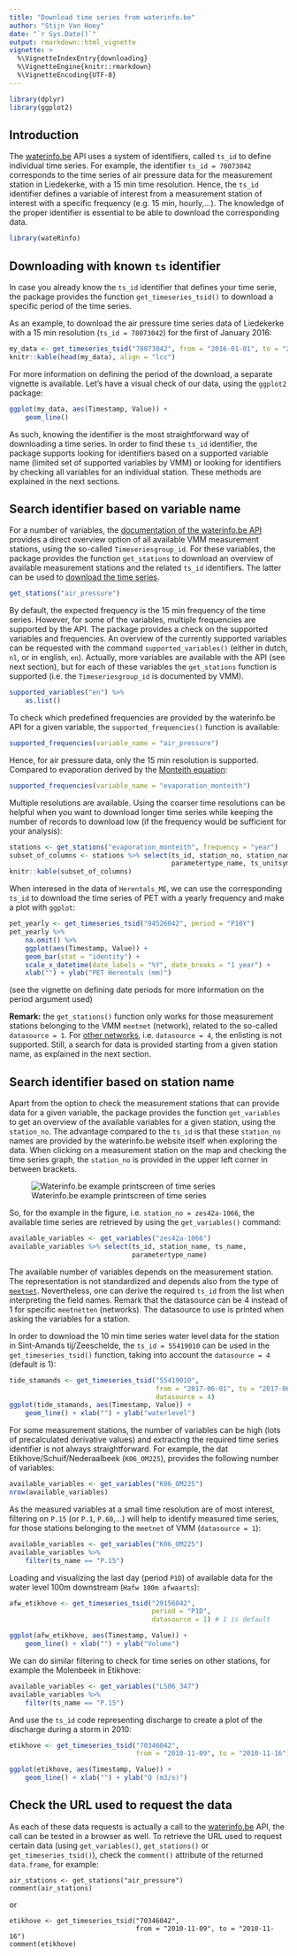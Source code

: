 ```yaml
---
title: "Download time series from waterinfo.be"
author: "Stijn Van Hoey"
date: "`r Sys.Date()`"
output: rmarkdown::html_vignette
vignette: >
  %\VignetteIndexEntry{downloading}
  %\VignetteEngine{knitr::rmarkdown}
  %\VignetteEncoding{UTF-8}
---
```


```r
library(dplyr)
library(ggplot2)
```

## Introduction

The [waterinfo.be](https://www.waterinfo.be) API uses a system of identifiers, called `ts_id` to define individual time series. For example, the identifier `ts_id = 78073042` corresponds to the time series of air pressure data for the measurement station in Liedekerke, with a 15 min time resolution. Hence, the `ts_id` identifier defines a variable of interest from a measurement station of interest with a specific frequency (e.g. 15 min, hourly,...). The knowledge of the proper identifier is essential to be able to download the corresponding data.

```r
library(wateRinfo)
```

## Downloading with known `ts` identifier

In case you already know the `ts_id` identifier that defines your time serie, the package provides the function `get_timeseries_tsid()` to download a specific period of the time series. 

As an example, to download the air pressure time series data of Liedekerke with a 15 min resolution (`ts_id = 78073042`) for the first of January 2016:

```r
my_data <- get_timeseries_tsid("78073042", from = "2016-01-01", to = "2016-01-02")
knitr::kable(head(my_data), align = "lcc")
```

For more information on defining the period of the download, a separate vignette is available. Let's have a visual check of our data, using the `ggplot2` package:

```r
ggplot(my_data, aes(Timestamp, Value)) + 
    geom_line()
```

As such, knowing the identifier is the most straightforward way of downloading a time series. In order to find these `ts_id` identifier, the package supports looking for identifiers based on a supported variable name (limited set of supported variables by VMM) or looking for identifiers by checking all variables for an individual station. These methods are explained in the next sections. 

## Search identifier based on variable name

For a number of variables, the [documentation of the waterinfo.be API](https://www.waterinfo.be/download/9f5ee0c9-dafa-46de-958b-7cac46eb8c23?dl=0) provides a direct overview option of all available VMM measurement stations, using the so-called `Timeseriesgroup_id`. For these variables, the package provides the function `get_stations` to download an overview of available measurement stations and the related `ts_id` identifiers. The latter can be used to [download the time series](#Downloading-with-known-ts-identifier). 

```r
get_stations("air_pressure")
```

By default, the expected frequency is the 15 min frequency of the time series. However, for some of the variables, multiple frequencies are supported by the API. The package provides a check on the supported variables and frequencies. An overview of the currently supported variables can be requested with the command `supported_variables()` (either in dutch, `nl`, or in english, `en`). Actually, more variables are available with the API (see next section), but for each of these variables the `get_stations` function is supported (i.e. the `Timeseriesgroup_id` is documented by VMM). 

```r
supported_variables("en") %>% 
    as.list()
```

To check which predefined frequencies are provided by the waterinfo.be API for a given variable, the `supported_frequencies()` function is available:

```r
supported_frequencies(variable_name = "air_pressure")
```

Hence, for air pressure data, only the 15 min resolution is supported. Compared to evaporation derived by the [Monteith equation](https://en.wikipedia.org/wiki/Penman%E2%80%93Monteith_equation):

```r
supported_frequencies(variable_name = "evaporation_monteith")
```

Multiple resolutions are available. Using the coarser time resolutions can be helpful when you want to download longer time series while keeping the number of records to download low (if the frequency would be sufficient for your analysis):

```r
stations <- get_stations("evaporation_monteith", frequency = "year")
subset_of_columns <- stations %>% select(ts_id, station_no, station_name, 
                                         parametertype_name, ts_unitsymbol)
knitr::kable(subset_of_columns)
```

When interesed in the data of `Herentals_ME`, we can use the corresponding `ts_id` to download the time series of PET with a yearly frequency and make a plot with `ggplot`:

```r
pet_yearly <- get_timeseries_tsid("94526042", period = "P10Y")
pet_yearly %>% 
    na.omit() %>%
    ggplot(aes(Timestamp, Value)) + 
    geom_bar(stat = "identity") +
    scale_x_datetime(date_labels = "%Y", date_breaks = "1 year") + 
    xlab("") + ylab("PET Herentals (mm)")
```

(see the vignette on defining date periods for more information on the period argument used)

**Remark:** the `get_stations()` function only works for those measurement stations belonging to the VMM `meetnet` (network), related to the so-called `datasource = 1`. For [other networks](http://www.waterinfo.be/default.aspx?path=NL/HIC/Recent_toelichting), i.e. `datasource = 4`, the enlisting is not supported. Still, a search for data is provided starting from a given station name, as explained in the next section.

## Search identifier based on station name

Apart from the option to check the measurement stations that can provide data for a given variable, the package provides the function `get_variables` to get an overview of the available variables for a given station, using the `station_no`. The advantage compared to the `ts_id` is that these `station_no` names are provided by the waterinfo.be website itself when exploring the data. When clicking on a measurement station on the map and checking the time series graph, the `station_no` is provided in the upper left corner in between brackets. 

![Waterinfo.be example printscreen of time series](./waterinfo_screen.png)

So, for the example in the figure, i.e. `station_no = zes42a-1066`, the available time series are retrieved by using the `get_variables()` command:

```r
available_variables <- get_variables("zes42a-1066")
available_variables %>% select(ts_id, station_name, ts_name, 
                               parametertype_name)
```

The available number of variables depends on the measurement station. The representation is not standardized and depends also from the type of [`meetnet`](http://www.waterinfo.be/default.aspx?path=NL/HIC/Recent_toelichting). Nevertheless, one can derive the required `ts_id` from the list when interpreting the field names. Remark that the datasource can be 4 instead of 1 for specific `meetnetten` (networks). The datasource to use is printed when asking the variables for a station. 

In order to download the 10 min time series water level data for the station in Sint-Amands tij/Zeeschelde, the `ts_id = 55419010` can be used in the `get_timeseries_tsid()` function, taking into account the `datasource = 4` (default is 1):

```r
tide_stamands <- get_timeseries_tsid("55419010", 
                                     from = "2017-06-01", to = "2017-06-05",
                                     datasource = 4)
ggplot(tide_stamands, aes(Timestamp, Value)) + 
    geom_line() + xlab("") + ylab("waterlevel")
```

For some measurement stations, the number of variables can be high (lots of precalculated derivative values) and extracting the required time series identifier is not always straightforward. For example, the dat Etikhove/Schuif/Nederaalbeek (`K06_OM225`), provides the following number of variables:

```r
available_variables <- get_variables("K06_OM225")
nrow(available_variables)
```

As the measured variables at a small time resolution are of most interest, filtering on `P.15` (or `P.1`, `P.60`,...) will help to identify measured time series, for those stations belonging to the `meetnet` of VMM (`datasource = 1`):

```r
available_variables <- get_variables("K06_OM225")
available_variables %>% 
    filter(ts_name == "P.15")
```

Loading and visualizing the last day (period `P1D`) of available data for the water level 100m downstream (`Hafw 100m afwaarts`):

```r
afw_etikhove <- get_timeseries_tsid("29156042", 
                                    period = "P1D",
                                    datasource = 1) # 1 is default

ggplot(afw_etikhove, aes(Timestamp, Value)) + 
    geom_line() + xlab("") + ylab("Volume")
```

We can do similar filtering to check for time series on other stations, for example the Molenbeek in Etikhove:

```r
available_variables <- get_variables("LS06_347")
available_variables %>% 
    filter(ts_name == "P.15")
```

And use the `ts_id` code representing discharge to create a plot of the discharge during a storm in 2010:

```r
etikhove <- get_timeseries_tsid("70346042", 
                                from = "2010-11-09", to = "2010-11-16")

ggplot(etikhove, aes(Timestamp, Value)) + 
    geom_line() + xlab("") + ylab("Q (m3/s)")
```

## Check the URL used to request the data

As each of these data requests is actually a call to the [waterinfo.be](https://www.waterinfo.be/) API, the call can be tested in a browser as well. To retrieve the URL used to request certain data (using `get_variables()`, `get_stations()` or `get_timeseries_tsid()`), check the `comment()` attribute of the returned `data.frame`, for example:

```
air_stations <- get_stations("air_pressure")
comment(air_stations)
```

or 

```
etikhove <- get_timeseries_tsid("70346042", 
                                from = "2010-11-09", to = "2010-11-16")
comment(etikhove)
```



